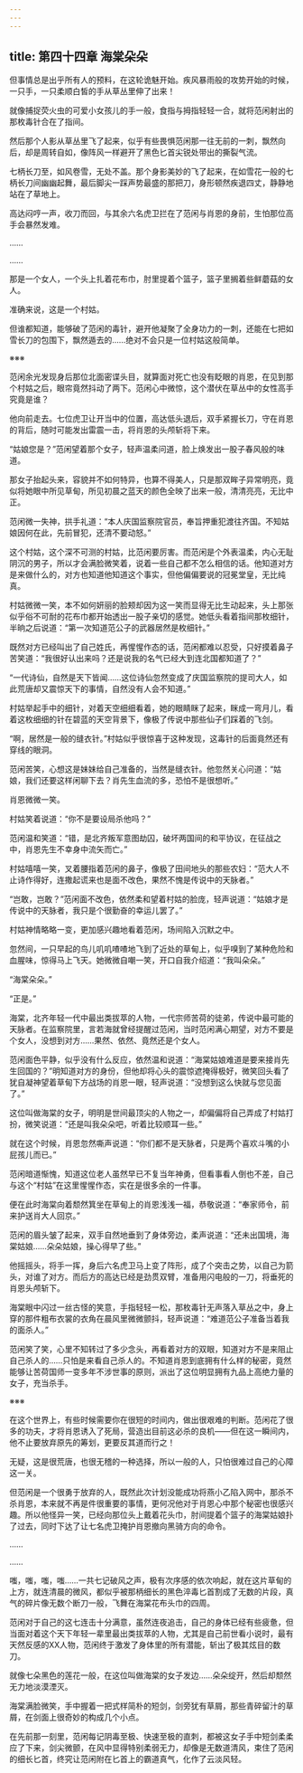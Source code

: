 ```yaml
---
---
---
```

title: 第四十四章 海棠朵朵
---




但事情总是出乎所有人的预料，在这轮诡魅开始。疾风暴雨般的攻势开始的时候，一只手，一只柔顺白皙的手从草丛里伸了出来！

就像捕捉荧火虫的可爱小女孩儿的手一般，食指与拇指轻轻一合，就将范闲射出的那枚毒针合在了指间。

然后那个人影从草丛里飞了起来，似乎有些畏惧范闲那一往无前的一刺，飘然向后，却是周转自如，像阵风一样避开了黑色匕首尖锐处带出的撕裂气流。

七柄长刀至，如风卷雪，无处不盖。那个身影美妙的飞了起来，在如雪花一般的七柄长刀间幽幽起舞，最后脚尖一踩声势最盛的那把刀，身形顿然疾退四丈，静静地站在了草地上。

高达闷哼一声，收刀而回，与其余六名虎卫拦在了范闲与肖恩的身前，生怕那位高手会暴然发难。

……

……

那是一个女人，一个头上扎着花布巾，肘里提着个篮子，篮子里搁着些鲜蘑菇的女人。

准确来说，这是一个村姑。

但谁都知道，能够破了范闲的毒针，避开他凝聚了全身功力的一刺，还能在七把如雪长刀的包围下，飘然遁去的……绝对不会只是一位村姑这般简单。

※※※

范闲余光发现身后那位北面密谍头目，就算面对死亡也没有眨眼的肖恩，在见到那个村姑之后，眼帘竟然抖动了两下。范闲心中微惊，这个潜伏在草丛中的女性高手究竟是谁？

他向前走去。七位虎卫让开当中的位置，高达低头退后，双手紧握长刀，守在肖恩的背后，随时可能发出雷震一击，将肖恩的头颅斩将下来。

“姑娘您是？”范闲望着那个女子，轻声温柔问道，脸上焕发出一股子春风般的味道。

那女子抬起头来，容貌并不如何特异，也算不得美人，只是那双眸子异常明亮，竟似将她眼中所见草甸，所见初晨之蓝天的颜色全映了出来一般，清清亮亮，无比中正。

范闲微一失神，拱手礼道：“本人庆国监察院官员，奉旨押重犯渡往齐国。不知姑娘因何在此，先前冒犯，还清不要动怒。”

这个村姑，这个深不可测的村姑，比范闲要厉害。而范闲是个外表温柔，内心无耻阴沉的男子，所以才会满脸微笑着，说着一些自己都不怎么相信的话。他知道对方是来做什么的，对方也知道他知道这个事实，但他偏偏要说的冠冕堂皇，无比纯真。

村姑微微一笑，本不如何妍丽的脸颊却因为这一笑而显得无比生动起来，头上那张似乎俗不可耐的花布巾都开始透出一股子亲切的感觉。她低头看着指间那枚细针，半晌之后说道：“第一次知道范公子的武器居然是枚细针。”

既然对方已经叫出了自己姓氏，再惺惺作态的话，范闲都难以忍受，只好摸着鼻子苦笑道：“我很好认出来吗？还是说我的名气已经大到连北国都知道了？”

“一代诗仙，自然是天下皆闻……这位诗仙忽然变成了庆国监察院的提司大人，如此荒唐却又震惊天下的事情，自然没有人会不知道。”

村姑举起手中的细针，对着天空细细看着，她的眼睛眯了起来，眯成一弯月儿，看着这枚细细的针在碧蓝的天空背景下，像极了传说中那些仙子们踩着的飞剑。

“啊，居然是一般的缝衣针。”村姑似乎很惊喜于这种发现，这毒针的后面竟然还有穿线的眼洞。

范闲苦笑，心想这是妹妹给自己准备的，当然是缝衣针。他忽然关心问道：“姑娘，我们还要这样闲聊下去？肖先生血流的多，恐怕不是很想听。”

肖恩微微一笑。

村姑笑着说道：“你不是要设局杀他吗？”

范闲温和笑道：“错，是北齐叛军意图劫囚，破坏两国间的和平协议，在征战之中，肖恩先生不幸身中流矢而亡。”

村姑嘻嘻一笑，叉着腰指着范闲的鼻子，像极了田间地头的那些农妇：“范大人不止诗作得好，连撒起谎来也是面不改色，果然不愧是传说中的天脉者。”

“岂敢，岂敢？”范闲面不改色，依然柔和望着村姑的脸庞，轻声说道：“姑娘才是传说中的天脉者，我只是个很勤奋的幸运儿罢了。”

村姑神情略略一变，更加感兴趣地看着范闲，场间陷入沉默之中。

忽然间，一只早起的鸟儿叽叽喳喳地飞到了近处的草甸上，似乎嗅到了某种危险和血腥味，惊得马上飞天。她微微自嘲一笑，开口自我介绍道：“我叫朵朵。”

“海棠朵朵。”

“正是。”

海棠，北齐年轻一代中最出类拔萃的人物，一代宗师苦荷的徒弟，传说中最可能的天脉者。在监察院里，言若海就曾经提醒过范闲，当时范闲满心期望，对方不要是个女人，没想到对方……果然、依然、竟然还是个女人。

范闲面色平静，似乎没有什么反应，依然温和说道：“海棠姑娘难道是要来接肖先生回国的？”明知道对方的身份，但他却将心头的震惊遮掩得极好，微笑回头看了犹自凝神望着草甸下方战场的肖恩一眼，轻声说道：“没想到这么快就与您见面了。”

这位叫做海棠的女子，明明是世间最顶尖的人物之一，却偏偏将自己弄成了村姑打扮，微笑说道：“还是叫我朵朵吧，听着比较顺耳一些。”

就在这个时候，肖恩忽然嘶声说道：“你们都不是天脉者，只是两个喜欢斗嘴的小屁孩儿而已。”

范闲暗道惭愧，知道这位老人虽然早已不复当年神勇，但看事看人倒也不差，自己与这个“村姑”在这里惺惺作态，实在是很多余的一件事。

便在此时海棠向着颓然箕坐在草甸上的肖恩浅浅一福，恭敬说道：“奉家师令，前来护送肖大人回京。”

范闲的眉头皱了起来，双手自然地垂到了身体旁边，柔声说道：“还未出国境，海棠姑娘……朵朵姑娘，操心得早了些。”

他摇摇头，将手一挥，身后六名虎卫马上变了阵形，成了个突击之势，以自己为箭头，对谁了对方。而后方的高达已经是劲贯双臂，准备用闪电般的一刀，将垂死的肖恩头颅斩下。

海棠眼中闪过一丝古怪的笑意，手指轻轻一松，那枚毒针无声落入草丛之中，身上穿的那件粗布衣裳的衣角在晨风里微微颤抖，轻声说道：“难道范公子准备当着我的面杀人。”

范闲笑了笑，心里不知转过了多少念头，再看着对方的双眼，知道对方不是来阻止自己杀人的……只怕是来看自己杀人的。不知道肖恩到底拥有什么样的秘密，竟然能够让苦荷国师一变多年不涉世事的原则，派出了这位明显拥有九品上高绝力量的女子，充当杀手。

※※※

在这个世界上，有些时候需要你在很短的时间内，做出很艰难的判断。范闲花了很多的功夫，才将肖恩诱入了死局，营造出目前这必杀的良机——但在这一瞬间内，他不止要放弃原先的筹划，更要反其道而行之！

无疑，这是很荒唐，也很无稽的一种选择，所以一般的人，只怕很难过自己的心障这一关。

但范闲是一个很勇于放弃的人，既然此次计划没能成功将燕小乙陷入网中，那杀不杀肖恩，本来就不再是件很重要的事情，更何况他对于肖恩心中那个秘密也很感兴趣。所以他怪异一笑，已经向那位头上戴着花头巾，肘间提着个篮子的海棠姑娘扑了过去，同时下达了让七名虎卫掩护肖恩撤向黑骑方向的命令。

……

……

嗤，嗤，嗤，嗤……一共七记破风之声，极有次序感的依次响起，就在这片草甸的上方，就连清晨的微风，都似乎被那柄细长的黑色淬毒匕首割成了无数的片段，真气的碎片像无数个断刀一般，飞舞在海棠花布头巾的四周。

范闲对于自己的这七连击十分满意，虽然连夜追击，自己的身体已经有些疲惫，但当面对着这个天下年轻一辈里最出类拔萃的人物，尤其是自己前世看小说时，最有天然反感的XX人物，范闲终于激发了身体里的所有潜能，斩出了极其炫目的数刀。

就像七朵黑色的莲花一般，在这位叫做海棠的女子发边……朵朵绽开，然后却颓然无力地淡漠湮灭。

海棠满脸微笑，手中握着一把式样简朴的短剑，剑旁犹有草屑，那些青碎留汁的草屑，在剑面上很奇妙的构成几个小点。

在先前那一刻里，范闲每记阴毒至极、快速至极的直刺，都被这女子手中短剑柔柔应了下来，剑尖微颤，在风中显得特别柔弱无力，却像是无数道清风，束住了范闲的细长匕首，终究让范闲附在匕首上的霸道真气，化作了云淡风轻。